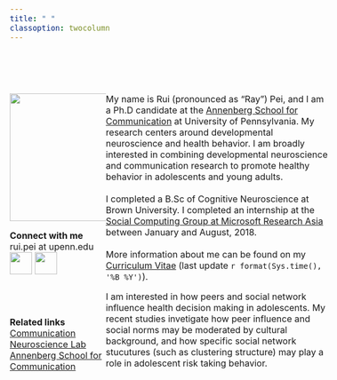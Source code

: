 ```yaml
---
title: " "
classoption: twocolumn
---
```



<style>
body{
  font-size: 12pt;
}
.column-left{
  float: left;
  width: 30%;
  text-align: left;
}
.column-right{
  display: inline-block;
  width: 70%;
  text-align: left;
}
</style>

<br>
<br>
<br>
<div class="column-left">
![](files/images/profile_2.png){width=230px}

__Connect with me__
<br>
rui.pei at upenn.edu <br>
[![](files/images/twitter.png){width=40px}](https://twitter.com/ruipei_penn)
[![](files/images/github.png){width=40px}](https://github.com/ruipei1)

<br>
<br>

__Related links__<br>
[Communication Neuroscience Lab](https://cn.asc.upenn.edu)<br>
[Annenberg School for Communication](https://asc.upenn.edu)


</div>


<div class="column-right">
My name is Rui (pronounced as "Ray") Pei, and I am a Ph.D candidate at the [Annenberg School for Communication](https://asc.upenn.edu) at University of Pennsylvania. My research centers around developmental neuroscience and health behavior. I am broadly interested in combining developmental neuroscience and communication research to promote healthy behavior in adolescents and young adults. 
<br>
<br>
I completed a B.Sc of Cognitive Neuroscience at Brown University. I completed an internship at the [Social Computing Group at Microsoft Research Asia](https://www.microsoft.com/en-us/research/group/social-computing-beijing/) between January and August, 2018. 
<br>
<br>
More information about me can be found on my [Curriculum Vitae](files/cv_vitae.pdf) (last update `r format(Sys.time(), '%B %Y')`). 

I am interested in how peers and social network influence health decision making in adolescents. My recent studies invetigate how peer influence and social norms may be moderated by cultural background, and how specific social network stucutures (such as clustering structure) may play a role in adolescent risk taking behavior. 


<br>
<br>
<br>
<br>


</div>



